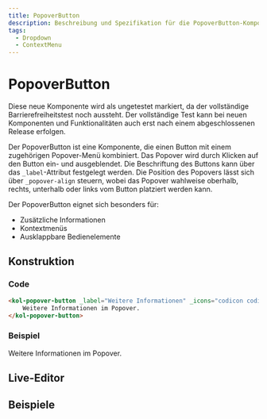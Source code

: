 ```yaml
---
title: PopoverButton
description: Beschreibung und Spezifikation für die PopoverButton-Komponente.
tags:
  - Dropdown
  - ContextMenu
---
```



# PopoverButton

<kol-badge
	_label="untested"></kol-badge> Diese neue Komponente wird als ungetestet markiert, da der vollständige Barrierefreiheitstest noch aussteht. Der vollständige Test kann bei neuen Komponenten und Funktionalitäten auch erst nach einem abgeschlossenen Release erfolgen.

Der PopoverButton ist eine Komponente, die einen Button mit einem zugehörigen Popover-Menü kombiniert. Das Popover wird durch Klicken auf den Button ein- und ausgeblendet. Die Beschriftung des Buttons kann über das `_label`-Attribut festgelegt werden. Die Position des Popovers lässt sich über `_popover-align` steuern, wobei das Popover wahlweise oberhalb, rechts, unterhalb oder links vom Button platziert werden kann.

Der PopoverButton eignet sich besonders für:

- Zusätzliche Informationen
- Kontextmenüs
- Ausklappbare Bedienelemente

## Konstruktion

### Code

```html
<kol-popover-button _label="Weitere Informationen" _icons="codicon codicon-info" _popover-align="right">
	Weitere Informationen im Popover.
</kol-popover-button>
```

### Beispiel

<kol-popover-button _label="Weitere Informationen" _icons="codicon codicon-info" _popover-align="right">
	Weitere Informationen im Popover.
</kol-popover-button>

<Readme />

<ExampleLink component="popover-button" />

## Live-Editor

[//]: # (<LiveEditorCompact component="popover-button" />)

## Beispiele

[//]: # (<Configurator component="popover-button" sample="basic" />)
